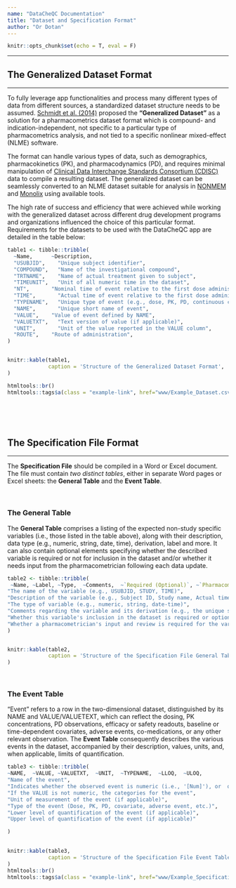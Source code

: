 ```yaml
---
name: "DataCheQC Documentation"
title: "Dataset and Specification Format"
author: "Or Dotan"
---
```


```r
knitr::opts_chunk$set(echo = T, eval = F)
```

------------------------------------------------------------------------
  
## The Generalized Dataset Format

------------------------------------------------------------------------

To fully leverage app functionalities and process many different types of data from different sources, a standardized dataset structure needs to be assumed. [Schmidt et al. (2014)](https://link.springer.com/article/10.1007/s10928-014-9370-4) proposed the **“Generalized Dataset”** as a solution for a pharmacometrics dataset format which is compound- and indication-independent, not specific to a particular type of pharmacometrics analysis, and not tied to a specific nonlinear mixed-effect (NLME) software.
  
The format can handle various types of data, such as demographics, pharmacokinetics (PK), and pharmacodynamics (PD), and requires minimal manipulation of [Clinical Data Interchange Standards Consortium (CDISC)](http://www.cdisc.org) data to compile a resulting dataset. The generalized dataset can be seamlessly converted to an NLME dataset suitable for analysis in [NONMEM](https://www.iconplc.com/solutions/technologies/nonmem/index.xml) and [Monolix](https://www.simulations-plus.com/software/monolix/monolix/) using available tools.
  
The high rate of success and efficiency that were achieved while working with the generalized dataset across different drug development programs and organizations influenced the choice of this particular format. Requirements for the datasets to be used with the DataCheQC app are detailed in the table below:
  
  
```r
table1 <- tibble::tribble(
  ~Name,      ~Description,                                                       ~Type,
  "USUBJID",	"Unique subject identifier",	                                      "String",
  "COMPOUND",	"Name of the investigational compound",	                            "String",
  "TRTNAME",	"Name of actual treatment given to subject",	                      "String",
  "TIMEUNIT",	"Unit of all numeric time in the dataset",	                        "String",
  "NT",       "Nominal time of event relative to the first dose administration",	"Numeric",
  "TIME",	    "Actual time of event relative to the first dose administration",	  "Numeric",
  "TYPENAME",	"Unique type of event (e.g., dose, PK, PD, continuous covariate, categorical covariate, adverse event, concomitant medication)",	                               "String",
  "NAME",	    "Unique short name of event",	                                       "String",
  "VALUE",	  "Value of event defined by NAME",	                                   "Numeric",
  "VALUETXT",	"Text version of value (if applicable)",                             "String",
  "UNIT",	    "Unit of the value reported in the VALUE column",	                   "String",
  "ROUTE",	  "Route of administration",	                                         "String"
)


knitr::kable(table1,
             caption = 'Structure of the Generalized Dataset Format',
)

htmltools::br()
htmltools::tags$a(class = "example-link", href="www/Example_Dataset.csv", target="_blank !important", "Click here to download an example dataset in this format", download = NA)
```

<br>  
<br>  

## The Specification File Format

------------------------------------------------------------------------
  
The **Specification File** should be compiled in a Word or Excel document. The file must contain *two distinct tables*, either in separate Word pages or Excel sheets: the **General Table** and the **Event Table**.

<br>

### The General Table
  
The **General Table** comprises a listing of the expected non-study specific variables (i.e., those listed in the table above), along with their description, data type (e.g., numeric, string, date, time), derivation, label and more. It can also contain optional elements specifying whether the described variable is required or not for inclusion in the dataset and/or whether it needs input from the pharmacometrician following each data update.
 

```r
table2 <- tibble::tribble(
 ~Name,	~Label,	~Type,	~Comments,	~`Required (Optional)`,	~`Pharmacometrician Input (Optional)`,
"The name of the variable (e.g., USUBJID, STUDY, TIME)",	
"Description of the variable (e.g., Subject ID, Study name, Actual time of assessment)",	
"The type of variable (e.g., numeric, string, date-time)",
"Comments regarding the variable and its derivation (e.g., the unique subject ID should be composed of the study name plus a serial number, separated by dashes)",
"Whether this variable's inclusion in the dataset is required or optional",
"Whether a pharmacometrician's input and review is required for the variable after each data update"
)


knitr::kable(table2,
             caption = 'Structure of the Specification File General Table',
)

```
<br>
 
 
### The Event Table
  
“Event” refers to a row in the two-dimensional dataset, distinguished by its NAME and VALUE/VALUETEXT, which can reflect the dosing, PK concentrations, PD observations, efficacy or safety readouts, baseline or time-dependent covariates, adverse events, co-medications, or any other relevant observation. The **Event Table** consequently describes the various events in the dataset, accompanied by their description, values, units, and, when applicable, limits of quantification.

```r
table3 <- tibble::tribble(
~NAME,	~VALUE,	~VALUETXT,	~UNIT,	~TYPENAME,	~LLOQ,	~ULOQ,
"Name of the event",	
"Indicates whether the observed event is numeric (i.e., '[Num]'), or  otherwise defines the numeric mapping of the event's text values",
"If the VALUE is not numeric, the categories for the event",
"Unit of measurement of the event (if applicable)",
"Type of the event (Dose, PK, PD, covariate, adverse event, etc.)",
"Lower level of quantification of the event (if applicable)",
"Upper level of quantification of the event (if applicable)"

)
  

knitr::kable(table3,
             caption = 'Structure of the Specification File Event Table',
)
htmltools::br()
htmltools::tags$a(class = "example-link", href="www/Example_Specification_File.docx", target="", "Click here to download an example of a full specification file containing both tables", download = NA, rel = NA)
```


